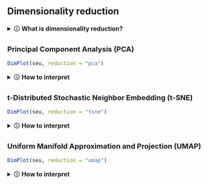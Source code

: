## Dimensionality reduction

<!-- Sergio Alías, 20230629 -->
<!-- Last modified 20230630 -->

<details>
<summary>🛈 **What is dimensionality reduction?**</summary>
<br>
If we had a scRNA-seq data set with two genes, we could make a two-dimensional plot where each axis represents the expression of one gene and each point in the plot represents a cell. But we don't have two genes, we have thousands of them. Dimensionality reduction aims to reduce this number of separate dimensions in the data. This is possible because different genes are correlated if they are affected by the same biological process. Thus, we do not need to store separate information for individual genes, but can instead compress multiple features into a single dimension, e.g., an "eigengene".<sup>1</sup>

We can perform linear (PCA) and non-linear (UMAP, tSNE) dimensionality reduction. Oversimplifying for the sake of comprehensibility, one can think of the linear transformation as shifting and stretching the data, and the non-linear transformation as making more drastic changes to the data, such as making it "inside out".<sup>2</sup>

*References:*

1.  OSCA basics: [http://bioconductor.org/books/3.17/OSCA.basic/dimensionality-reduction.html](http://bioconductor.org/books/3.17/OSCA.basic/dimensionality-reduction.html)

2. [https://stats.stackexchange.com/questions/319771/linear-versus-nonlinear-dimensionality-reduction-techniques](https://stats.stackexchange.com/questions/319771/linear-versus-nonlinear-dimensionality-reduction-techniques)

</details>

### Principal Component Analysis (PCA)

```r

DimPlot(seu, reduction = "pca")
```

<details>
<summary>🛈 **How to interpret**</summary>
<br>
Principal component analysis (PCA) discovers axes in high-dimensional space that capture the largest amount of variation. Say we draw a line anywhere, and we move each cell in our data set onto the closest position on the line. The variance captured by this axis is defined as the variance in the positions of cells along that line. In PCA, the first axis (or "principal component", PC) is chosen such that it maximizes this variance. The next PC is chosen such that it is orthogonal to the first and captures the greatest remaining amount of variation, and so on. The top PCs capture the dominant factors of heterogeneity in the dataset. In the context of scRNA-seq, our assumption is that biological processes affect multiple genes in a coordinated manner. This means that the earlier PCs are likely to represent biological structure as more variation can be captured by considering the correlated behavior of many genes.<sup>1</sup>

*References:*

1.  OSCA basics: [http://bioconductor.org/books/3.17/OSCA.basic/dimensionality-reduction.html](http://bioconductor.org/books/3.17/OSCA.basic/dimensionality-reduction.html)

</details>

### t-Distributed Stochastic Neighbor Embedding (t-SNE)

```r

DimPlot(seu, reduction = "tsne")
```

<details>
<summary>🛈 **How to interpret**</summary>
<br>

t-Distributed Stochastic Neighbor Embedding (t-SNE)

</details>

### Uniform Manifold Approximation and Projection (UMAP)

```r

DimPlot(seu, reduction = "umap")
```

<details>
<summary>🛈 **How to interpret**</summary>
<br>

Uniform Manifold Approximation and Projection (UMAP)

</details>